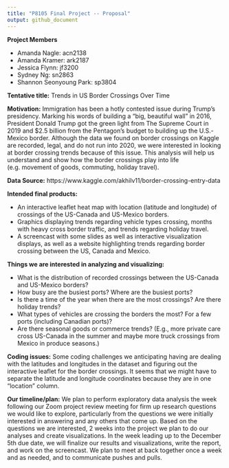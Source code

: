 ```yaml
---
title: "P8105 Final Project -- Proposal"
output: github_document
---
```


**Project Members**

* Amanda Nagle:           acn2138
* Amanda Kramer:          ark2187
* Jessica Flynn:          jf3200
* Sydney Ng:              sn2863
* Shannon Seonyoung Park: sp3804

**Tentative title:** Trends in US Border Crossings Over Time 

**Motivation:** Immigration has been a hotly contested issue during Trump’s presidency. Marking his words of building a “big, beautiful wall” in 2016, President Donald Trump got the green light from The Supreme Court in 2019 and $2.5 billion from the Pentagon’s budget to building up the U.S.-Mexico border. Although the data we found on border crossings on Kaggle are recorded, legal, and do not run into 2020, we were interested in looking at border crossing trends because of this issue. This analysis will help us understand and show how the border crossings play into life (e.g. movement of goods, commuting, holiday travel).

**Data Source:** https://www.kaggle.com/akhilv11/border-crossing-entry-data

**Intended final products:**

* An interactive leaflet heat map with location (latitude and longitude) of crossings of the US-Canada and US-Mexico borders.
* Graphics displaying trends regarding vehicle types crossing, months with heavy cross border traffic, and trends regarding holiday travel.
* A screencast with some slides as well as interactive visualization displays, as well as a website highlighting trends regarding border crossing between the US, Canada and Mexico.

**Things we are interested in analyzing and visualizing:**

* What is the distribution of recorded crossings between the US-Canada and US-Mexico borders?
* How busy are the busiest ports? Where are the busiest ports?
* Is there a time of the year when there are the most crossings? Are there holiday trends?
* What types of vehicles are crossing the borders the most? For a few ports (including Canadian ports)?
* Are there seasonal goods or commerce trends? (E.g., more private care cross US-Canada in the summer and maybe more truck crossings from Mexico in produce seasons.)

**Coding issues:** Some coding challenges we anticipating having are dealing with the latitudes and longitudes in the dataset and figuring out the interactive leaflet for the border crossings. It seems that we might have to separate the latitude and longitude coordinates because they are in one "location" column.

**Our timeline/plan:** We plan to perform exploratory data analysis the week following our Zoom project review meeting for firm up research questions we would like to explore, particularly from the questions we were initially interested in answering and any others that come up. Based on the questions we are interested, 2 weeks into the project we plan to do our analyses and create visualizations. In the week leading up to the December 5th due date, we will finalize our results and visualizations, write the report, and work on the screencast. We plan to meet at back together once a week and as needed, and to communicate pushes and pulls.
